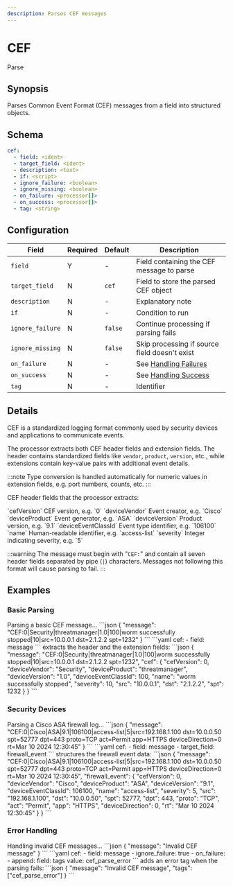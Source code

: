 ```yaml
---
description: Parses CEF messages
---
```


# CEF

<span class="theme-doc-version-badge badge badge--primary">Parse</span>

## Synopsis

Parses Common Event Format (CEF) messages from a field into structured objects.

## Schema

```yaml {2}
cef:
  - field: <ident>
  - target_field: <ident>
  - description: <text>
  - if: <script>
  - ignore_failure: <boolean>
  - ignore_missing: <boolean>
  - on_failure: <processor[]>
  - on_success: <processor[]>
  - tag: <string>
```

## Configuration

|Field|Required|Default|Description|
|---|---|---|---|
|`field`|Y|-|Field containing the CEF message to parse|
|`target_field`|N|`cef`|Field to store the parsed CEF object|
|`description`|N|-|Explanatory note|
|`if`|N|-|Condition to run|
|`ignore_failure`|N|`false`|Continue processing if parsing fails|
|`ignore_missing`|N|`false`|Skip processing if source field doesn't exist|
|`on_failure`|N|-|See [Handling Failures](../handling-failures.mdx)|
|`on_success`|N|-|See [Handling Success](../handling-success.mdx)|
|`tag`|N|-|Identifier|

## Details

CEF is a standardized logging format commonly used by security devices and applications to communicate events.

The processor extracts both CEF header fields and extension fields. The header contains standardized fields like `vendor`, `product`, `version`, etc., while extensions contain key-value pairs with additional event details.

:::note
Type conversion is handled automatically for numeric values in extension fields, e.g. port numbers, counts, etc.
:::

CEF header fields that the processor extracts:

<TermTable>
  <TermCol>`cefVersion`</TermCol>
  <DefCol>CEF version, e.g. `0`</DefCol>
  <TermCol>`deviceVendor`</TermCol>
  <DefCol>Event creator, e.g. `Cisco`</DefCol>
  <TermCol>`deviceProduct`</TermCol>
  <DefCol>Event generator, e.g. `ASA`</DefCol>
  <TermCol>`deviceVersion`</TermCol>
  <DefCol>Product version, e.g. `9.1`</DefCol>
  <TermCol>`deviceEventClassId`</TermCol>
  <DefCol>Event type identifier, e.g. `106100`</DefCol>
  <TermCol>`name`</TermCol>
  <DefCol>Human-readable identifier, e.g. `access-list`</DefCol>
  <TermCol>`severity`</TermCol>
  <DefCol>Integer indicating severity, e.g. `5`</DefCol>
</TermTable>

:::warning
The message must begin with "`CEF:`" and contain all seven header fields separated by pipe (`|`) characters. Messages not following this format will cause parsing to fail.
:::

## Examples

### Basic Parsing

<ExampleGrid>
  <CommentCol>
    Parsing a basic CEF message...
  </CommentCol>
  <CodeCol>
    ```json
    {
      "message": "CEF:0|Security|threatmanager|1.0|100|worm successfully stopped|10|src=10.0.0.1 dst=2.1.2.2 spt=1232"
    }
    ```
    ```yaml
    cef:
      - field: message
    ```
  </CodeCol>
  <CommentCol>
    extracts the header and the extension fields:
  </CommentCol>
  <CodeCol>
    ```json
    {
      "message": "CEF:0|Security|threatmanager|1.0|100|worm successfully stopped|10|src=10.0.0.1 dst=2.1.2.2 spt=1232",
      "cef": {
        "cefVersion": 0,
        "deviceVendor": "Security",
        "deviceProduct": "threatmanager",
        "deviceVersion": "1.0",
        "deviceEventClassId": 100,
        "name": "worm successfully stopped",
        "severity": 10,
        "src": "10.0.0.1",
        "dst": "2.1.2.2",
        "spt": 1232
      }
    }
    ```
  </CodeCol>
</ExampleGrid>

### Security Devices

<ExampleGrid>
  <CommentCol>
    Parsing a Cisco ASA firewall log...
  </CommentCol>
  <CodeCol>
    ```json
    {
      "message": "CEF:0|Cisco|ASA|9.1|106100|access-list|5|src=192.168.1.100 dst=10.0.0.50 spt=52777 dpt=443 proto=TCP act=Permit app=HTTPS deviceDirection=0 rt=Mar 10 2024 12:30:45"
    }
    ```
    ```yaml
    cef:
      - field: message
      - target_field: firewall_event
    ```
  </CodeCol>
  <CommentCol>
    structures the firewall event data:
  </CommentCol>
  <CodeCol>
    ```json
    {
      "message": "CEF:0|Cisco|ASA|9.1|106100|access-list|5|src=192.168.1.100 dst=10.0.0.50 spt=52777 dpt=443 proto=TCP act=Permit app=HTTPS deviceDirection=0 rt=Mar 10 2024 12:30:45",
      "firewall_event": {
        "cefVersion": 0,
        "deviceVendor": "Cisco",
        "deviceProduct": "ASA",
        "deviceVersion": "9.1",
        "deviceEventClassId": 106100,
        "name": "access-list",
        "severity": 5,
        "src": "192.168.1.100",
        "dst": "10.0.0.50",
        "spt": 52777,
        "dpt": 443,
        "proto": "TCP",
        "act": "Permit",
        "app": "HTTPS",
        "deviceDirection": 0,
        "rt": "Mar 10 2024 12:30:45"
      }
    }
    ```
  </CodeCol>
</ExampleGrid>

### Error Handling

<ExampleGrid>
  <CommentCol>
    Handling invalid CEF messages...
  </CommentCol>
  <CodeCol>
    ```json
    {
      "message": "Invalid CEF message"
    }
    ```
    ```yaml
    cef:
      - field: message
      - ignore_failure: true
      - on_failure:
          - append:
              field: tags
              value: cef_parse_error
    ```
  </CodeCol>
  <CommentCol>
    adds an error tag when the parsing fails:
  </CommentCol>
  <CodeCol>
    ```json
    {
      "message": "Invalid CEF message",
      "tags": ["cef_parse_error"]
    }
    ```
  </CodeCol>
</ExampleGrid>
